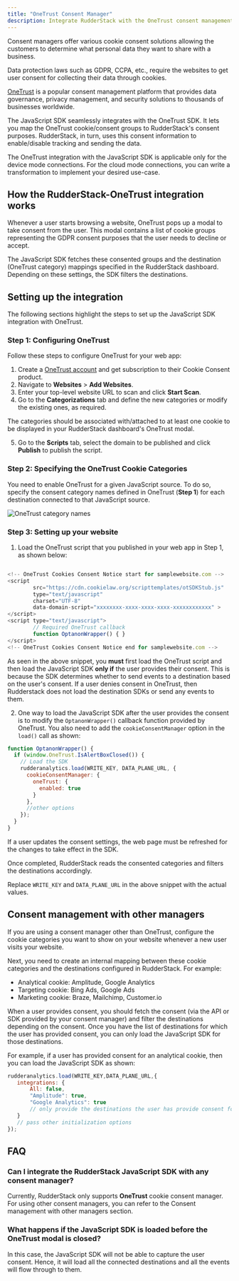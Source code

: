```yaml
---
title: "OneTrust Consent Manager"
description: Integrate RudderStack with the OneTrust consent management platform.
---
```


Consent managers offer various cookie consent solutions allowing the customers to determine what personal data they want to share with a business.

<div class="infoBlock">
Data protection laws such as GDPR, CCPA, etc., require the websites to get user consent for collecting their data through cookies.
</div>

[OneTrust](https://www.onetrust.com/) is a popular consent management platform that provides data governance, privacy management, and security solutions to thousands of businesses worldwide. 

The JavaScript SDK seamlessly integrates with the OneTrust SDK. It lets you map the OneTrust cookie/consent groups to RudderStack's consent purposes. RudderStack, in turn, uses this consent information to enable/disable tracking and sending the data.

<div class="warningBlock">
The OneTrust integration with the JavaScript SDK is applicable only for the <Link to="/destinations/rudderstack-connection-modes/#device-mode">device mode</Link> connections. For the <Link to="/destinations/rudderstack-connection-modes/#cloud-mode">cloud mode</Link> connections, you can write a <Link to="/features/transformations/#adding-a-transformation">transformation</Link> to implement your desired use-case.
</div>

## How the RudderStack-OneTrust integration works

Whenever a user starts browsing a website, OneTrust pops up a modal to take consent from the user. This modal contains a list of cookie groups representing the GDPR consent purposes that the user needs to decline or accept.

The JavaScript SDK fetches these consented groups and the destination (OneTrust category) mappings specified in the RudderStack dashboard. Depending on these settings, the SDK filters the destinations.

## Setting up the integration

The following sections highlight the steps to set up the JavaScript SDK integration with OneTrust.

### Step 1: Configuring OneTrust

Follow these steps to configure OneTrust for your web app:

1. Create a [OneTrust account](https://my.onetrust.com/s/login/SelfRegister?language=en_US&startURL=%2Fs%2F%3Ft%3D1587743884774) and get subscription to their <Link to="https://www.onetrust.com/products/cookie-consent/">Cookie Consent</Link> product.
2. Navigate to **Websites** > **Add Websites**. 
3. Enter your top-level website URL to scan and click **Start Scan**.
4. Go to the **Categorizations** tab and define the new categories or modify the existing ones, as required.

<div class="infoBlock">
The categories should be associated with/attached to at least one cookie to be displayed in your RudderStack dashboard's OneTrust modal.
</div>

5. Go to the **Scripts** tab, select the domain to be published and click **Publish** to publish the script.

### Step 2: Specifying the OneTrust Cookie Categories

You need to enable OneTrust for a given JavaScript source. To do so, specify the consent category names defined in OneTrust (**Step 1**) for each destination connected to that JavaScript source.

<img src="../../../../assets/event-stream-sources/onetrust-1.png" alt="OneTrust category names" />

### Step 3: Setting up your website

1. Load the OneTrust script that you published in your web app in <Link to="#step-1-configuring-onetrust">Step 1</Link>, as shown below:

```javascript

<!-- OneTrust Cookies Consent Notice start for samplewebsite.com -->
<script
        src="https://cdn.cookielaw.org/scripttemplates/otSDKStub.js"
        type="text/javascript"
        charset="UTF-8"
        data-domain-script="xxxxxxxx-xxxx-xxxx-xxxx-xxxxxxxxxxxx" >
</script>
<script type="text/javascript">
        // Required OneTrust callback
        function OptanonWrapper() { }
</script>
<!-- OneTrust Cookies Consent Notice end for samplewebsite.com -->
```

<div class="warningBlock">
As seen in the above snippet, you <strong>must</strong> first load the OneTrust script and then load the JavaScript SDK <strong>only if</strong> the user provides their consent. This is because the SDK determines whether to send events to a destination based on the user's consent. If a user denies consent in OneTrust, then Rudderstack does not load the destination SDKs or send any events to them.
</div>

2. One way to load the JavaScript SDK after the user provides the consent is to modify the `OptanonWrapper()` callback function provided by OneTrust. You also need to add the `cookieConsentManager` option in the `load()` call as shown:

```javascript
function OptanonWrapper() {
  if (window.OneTrust.IsAlertBoxClosed()) {
    // Load the SDK
    rudderanalytics.load(WRITE_KEY, DATA_PLANE_URL, {
      cookieConsentManager: {
        oneTrust: {
          enabled: true
        }
      },
      //other options
    });
  }
}
```

<div class="infoBlock">
If a user updates the consent settings, the web page must be refreshed for the changes to take effect in the SDK.
</div>

Once completed, RudderStack reads the consented categories and filters the destinations accordingly.

<div class="infoBlock">
Replace <Link to="/resources/glossary/#write-key"><code class="inline-code">WRITE_KEY</code></Link> and <Link to="/dashboard-guides/overview/#data-plane-url"><code class="inline-code">DATA_PLANE_URL</code></Link> in the above snippet with the actual values.
</div>

## Consent management with other managers

If you are using a consent manager other than OneTrust, configure the cookie categories you want to show on your website whenever a new user visits your website.

Next, you need to create an internal mapping between these cookie categories and the destinations configured in RudderStack. For example:
- Analytical cookie: Amplitude, Google Analytics
- Targeting cookie: Bing Ads, Google Ads
- Marketing cookie: Braze, Mailchimp, Customer.io

When a user provides consent, you should fetch the consent (via the API or SDK provided by your consent manager) and filter the destinations depending on the consent. Once you have the list of destinations for which the user has provided consent, you can only load the JavaScript SDK for those destinations.

For example, if a user has provided consent for an analytical cookie, then you can load the JavaScript SDK as shown:

```javascript
rudderanalytics.load(WRITE_KEY,DATA_PLANE_URL,{
   integrations: {
       All: false,
       "Amplitude": true,
       "Google Analytics": true
       // only provide the destinations the user has provide consent for
   }
   // pass other initialization options
});
```

## FAQ

### Can I integrate the RudderStack JavaScript SDK with any consent manager?

Currently, RudderStack only supports **OneTrust** cookie consent manager. For using other consent managers, you can refer to the <Link to="#consent-management-with-other-managers">Consent management with other managers</Link> section. 

### What happens if the JavaScript SDK is loaded before the OneTrust modal is closed?

In this case, the JavaScript SDK will not be able to capture the user consent. Hence, it will load all the connected destinations and all the events will flow through to them.